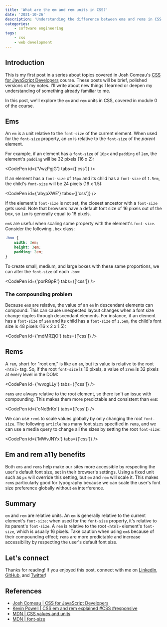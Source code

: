 ```yaml
---
title: 'What are the em and rem units in CSS?'
date: '2021-10-26'
description: 'Understanding the difference between ems and rems in CSS.'
categories:
    - software engineering
tags:
    - css
    - web development
---
```


## Introduction

This is my first post in a series about topics covered in Josh Comeau's [CSS for JavaScript Developers](https://css-for-js.dev/) course. These posts will be brief, polished versions of my notes. I'll write about new things I learned or deepen my understanding of something already familiar to me.

In this post, we'll explore the `em` and `rem` units in CSS, covered in module 0 of the course.

## Ems

An `em` is a unit relative to the `font-size` of the current element. When used for the `font-size` property, an `em` is relative to the `font-size` of the _parent_ element.

For example, if an element has a `font-size` of `16px` and `padding` of `2em`, the element's `padding` will be 32 pixels (16 x 2):

<CodePen id={'VwzPgjG'} tabs={['css']} />

If an element has a `font-size` of `16px` and its child has a `font-size` of `1.5em`, the child's `font-size` will be 24 pixels (16 x 1.5):

<CodePen id={'abypXWE'} tabs={['css']} />

If the element's `font-size` is not set, the closest ancestor with a `font-size` gets used. Note that browsers have a default font size of 16 pixels out of the box, so `1em` is generally equal to 16 pixels.

`em`s are useful when scaling some property with the element's `font-size`. Consider the following `.box` class:

```css
.box {
    width: 3em;
    height: 3em;
    padding: 2em;
}
```

To create small, medium, and large boxes with these same proportions, we can alter the `font-size` of each `.box`:

<CodePen id={'porRGpR'} tabs={['css']} />

### The compounding problem

Because `em`s are relative, the value of an `em` in descendant elements can compound. This can cause unexpected layout changes when a font size change ripples through descendant elements. For instance, if an element has a `font-size` of `2em` and its child has a `font-size` of `1.5em`, the child's font size is 48 pixels (16 x 2 x 1.5):

<CodePen id={'mdMRZjO'} tabs={['css']} />

## Rems

A `rem`, short for "root em," is like an `em`, but its value is relative to the root `<html>` tag. So, if the root `font-size` is 16 pixels, a value of `2rem` is 32 pixels at every level in the DOM:

<CodePen id={'wvqgLLy'} tabs={['css']} />

`rem`s are always relative to the root element, so there isn't an issue with compounding. This makes them more predictable and consistent than `em`s:

<CodePen id={'oNeBrKx'} tabs={['css']} />

We can use `rem`s to scale values globally by only changing the root `font-size`. The following `article` has many font sizes specified in `rem`s, and we can use a media query to change all the sizes by setting the root `font-size`:

<CodePen id={'MWvJNYx'} tabs={['css']} />

## Em and rem a11y benefits

Both `em`s and `rem`s help make our sites more accessible by respecting the user's default font size, set in their browser's settings. Using a fixed unit such as `px` will override this setting, but `em` and `rem` will scale it. This makes `rem`s particularly good for typography because we can scale the user's font size preference globally without `em` interference.

## Summary

`em` and `rem` are relative units. An `em` is generally relative to the current element's `font-size`; when used for the `font-size` property, it's relative to its parent's `font-size`. A `rem` is relative to the root `<html>` element's `font-size`, which is usually 16 pixels. Take caution when using `em`s because of their compounding effect; `rem`s are more predictable and increase accessibility by respecting the user's default font size.

## Let's connect

Thanks for reading! If you enjoyed this post, connect with me on [LinkedIn](https://www.linkedin.com/in/zach-snoek-5b327b179/), [GitHub](https://github.com/zachsnoek), and [Twitter](https://twitter.com/zach_snoek)!

## References

-   [Josh Comeau | CSS for JavaScript Developers](https://css-for-js.dev/)
-   [Kevin Powell | CSS em and rem explained #CSS #responsive](https://www.youtube.com/watch?v=_-aDOAMmDHI)
-   [MDN | CSS values and units](https://developer.mozilla.org/en-US/docs/Learn/CSS/Building_blocks/Values_and_units)
-   [MDN | font-size](https://developer.mozilla.org/en-US/docs/Web/CSS/font-size)
